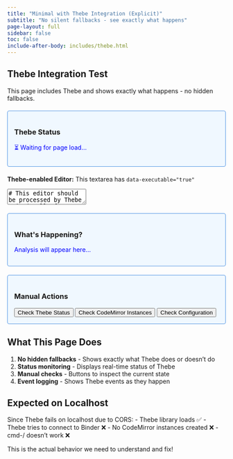 ```yaml
---
title: "Minimal with Thebe Integration (Explicit)"
subtitle: "No silent fallbacks - see exactly what happens"
page-layout: full
sidebar: false
toc: false
include-after-body: includes/thebe.html
---
```


## Thebe Integration Test

This page includes Thebe and shows exactly what happens - no hidden fallbacks.

```{=html}
<style>
.status-box {
    margin: 20px 0;
    padding: 15px;
    background: #f0f8ff;
    border: 1px solid #4a90e2;
    border-radius: 4px;
}
.success { color: green; font-weight: bold; }
.error { color: red; font-weight: bold; }
.warning { color: orange; font-weight: bold; }
.info { color: blue; }
.CodeMirror {
    border: 1px solid #ddd;
    height: auto;
    min-height: 150px;
}
</style>

<div class="status-box">
    <h3>Thebe Status</h3>
    <div id="thebe-status">
        <p class="info">⏳ Waiting for page load...</p>
    </div>
</div>

<!-- Textarea with data-executable for Thebe -->
<div style="margin: 20px 0;">
    <p><strong>Thebe-enabled Editor:</strong> This textarea has <code>data-executable="true"</code></p>
    <textarea id="thebe-editor" data-executable="true"># This editor should be processed by Thebe
print("Hello from Thebe!")
x = 42
# Press cmd-/ here to test comment toggle</textarea>
</div>

<div class="status-box">
    <h3>What's Happening?</h3>
    <div id="analysis">
        <p class="info">Analysis will appear here...</p>
    </div>
</div>

<div class="status-box">
    <h3>Manual Actions</h3>
    <button onclick="checkThebeStatus()">Check Thebe Status</button>
    <button onclick="checkCodeMirror()">Check CodeMirror Instances</button>
    <button onclick="checkConfiguration()">Check Configuration</button>
</div>

<script>
function updateStatus(elementId, message, className = '') {
    const element = document.getElementById(elementId);
    element.innerHTML = `<p class="${className}">${message}</p>`;
}

function addToAnalysis(message, className = '') {
    const element = document.getElementById('analysis');
    const timestamp = new Date().toLocaleTimeString();
    element.innerHTML += `<p class="${className}">[${timestamp}] ${message}</p>`;
}

function checkThebeStatus() {
    console.group('Thebe Status Check');
    
    const status = {
        thebeGlobal: typeof window.thebe !== 'undefined',
        thebeInstance: typeof window.thebeInstance !== 'undefined',
        thebeConfig: document.querySelector('script[type="text/x-thebe-config"]') !== null,
        statusWidget: document.querySelector('.thebe-status') !== null
    };
    
    console.log('Thebe global object:', status.thebeGlobal);
    console.log('Thebe instance:', status.thebeInstance);
    console.log('Thebe config found:', status.thebeConfig);
    console.log('Status widget:', status.statusWidget);
    
    if (status.thebeConfig) {
        try {
            const config = JSON.parse(document.querySelector('script[type="text/x-thebe-config"]').textContent);
            console.log('Thebe configuration:', config);
            console.log('CodeMirror config:', config.codeMirrorConfig);
            console.log('ExtraKeys:', config.codeMirrorConfig?.extraKeys);
        } catch (e) {
            console.error('Failed to parse Thebe config:', e);
        }
    }
    
    // Update UI
    if (status.thebeGlobal) {
        updateStatus('thebe-status', '✅ Thebe library is loaded', 'success');
        
        if (status.thebeInstance) {
            addToAnalysis('✅ Thebe has been bootstrapped', 'success');
        } else {
            addToAnalysis('⚠️ Thebe loaded but not bootstrapped', 'warning');
        }
    } else {
        updateStatus('thebe-status', '❌ Thebe library not found', 'error');
    }
    
    console.groupEnd();
    return status;
}

function checkCodeMirror() {
    console.group('CodeMirror Check');
    
    const cmElements = document.querySelectorAll('.CodeMirror');
    console.log(`Found ${cmElements.length} CodeMirror instances`);
    
    if (cmElements.length === 0) {
        addToAnalysis('❌ No CodeMirror instances found', 'error');
        addToAnalysis('This means Thebe has not created any editors yet', 'info');
    } else {
        addToAnalysis(`✅ Found ${cmElements.length} CodeMirror instance(s)`, 'success');
        
        cmElements.forEach((el, index) => {
            if (el.CodeMirror) {
                const cm = el.CodeMirror;
                const extraKeys = cm.getOption('extraKeys') || {};
                
                console.log(`Instance ${index}:`, {
                    mode: cm.getOption('mode'),
                    theme: cm.getOption('theme'),
                    extraKeys: extraKeys
                });
                
                const hasCmd = extraKeys['Cmd-/'] === 'toggleComment';
                const hasCtrl = extraKeys['Ctrl-/'] === 'toggleComment';
                
                if (hasCmd && hasCtrl) {
                    addToAnalysis(`✅ Instance ${index}: cmd-/ is properly configured`, 'success');
                } else {
                    addToAnalysis(`❌ Instance ${index}: cmd-/ is NOT configured`, 'error');
                    addToAnalysis(`Current extraKeys: ${JSON.stringify(extraKeys)}`, 'info');
                }
            }
        });
    }
    
    console.groupEnd();
}

function checkConfiguration() {
    console.group('Configuration Check');
    
    // Check if comment addon is loaded
    const addonLoaded = typeof CodeMirror !== 'undefined' && 
                       typeof CodeMirror.commands !== 'undefined' &&
                       typeof CodeMirror.commands.toggleComment === 'function';
    
    if (addonLoaded) {
        addToAnalysis('✅ CodeMirror comment addon is loaded', 'success');
    } else {
        addToAnalysis('❌ CodeMirror comment addon NOT loaded', 'error');
        if (typeof CodeMirror === 'undefined') {
            addToAnalysis('CodeMirror itself is not loaded!', 'error');
        }
    }
    
    // Check Thebe configuration
    const configScript = document.querySelector('script[type="text/x-thebe-config"]');
    if (configScript) {
        try {
            const config = JSON.parse(configScript.textContent);
            const hasExtraKeys = config.codeMirrorConfig?.extraKeys?.['Cmd-/'] === 'toggleComment';
            
            if (hasExtraKeys) {
                addToAnalysis('✅ Thebe config includes cmd-/ mapping', 'success');
            } else {
                addToAnalysis('❌ Thebe config missing cmd-/ mapping', 'error');
            }
            
            console.log('Full Thebe config:', config);
        } catch (e) {
            addToAnalysis('❌ Failed to parse Thebe config', 'error');
        }
    }
    
    console.groupEnd();
}

// Monitor what happens on page load
document.addEventListener('DOMContentLoaded', function() {
    updateStatus('thebe-status', 'Page loaded, checking for Thebe...', 'info');
    
    // Initial check
    setTimeout(() => {
        const status = checkThebeStatus();
        
        if (!status.thebeGlobal) {
            addToAnalysis('Thebe is not loaded at all. This could mean:', 'warning');
            addToAnalysis('1. The include-after-body might not be working', 'info');
            addToAnalysis('2. There might be a JavaScript error', 'info');
            addToAnalysis('Check the browser console for errors', 'info');
        }
    }, 2000);
    
    // Check for CodeMirror after a delay
    setTimeout(() => {
        addToAnalysis('Checking for CodeMirror instances...', 'info');
        checkCodeMirror();
    }, 5000);
});

// Log all Thebe events if available
if (window.thebe && window.thebe.events) {
    window.thebe.events.on('status', (event, data) => {
        console.log('Thebe event:', data);
        addToAnalysis(`Thebe event: ${data.subject} - ${data.status}`, 'info');
    });
}
</script>
```

## What This Page Does

1. **No hidden fallbacks** - Shows exactly what Thebe does or doesn't do
2. **Status monitoring** - Displays real-time status of Thebe
3. **Manual checks** - Buttons to inspect the current state
4. **Event logging** - Shows Thebe events as they happen

## Expected on Localhost

Since Thebe fails on localhost due to CORS:
- Thebe library loads ✅
- Thebe tries to connect to Binder ❌
- No CodeMirror instances created ❌
- cmd-/ doesn't work ❌

This is the actual behavior we need to understand and fix!